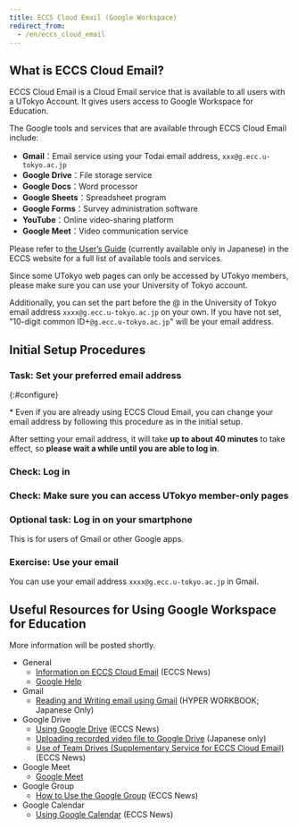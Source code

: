 ```yaml
---
title: ECCS Cloud Email (Google Workspace)
redirect_from:
  - /en/eccs_cloud_email
---
```



## What is ECCS Cloud Email?

ECCS Cloud Email is a Cloud Email service that is available to all users with a UTokyo Account. It gives users access to Google Workspace for Education.  

The Google tools and services that are available through ECCS Cloud Email include: 

- **Gmail**：Email service using your Todai email address, `xxx@g.ecc.u-tokyo.ac.jp`
- **Google Drive**：File storage service
- **Google Docs**：Word processor
- **Google Sheets**：Spreadsheet program
- **Google Forms**：Survey administration software
- **YouTube**：Online video-sharing platform
- **Google Meet**：Video communication service

Please refer to [the User’s Guide](https://www.ecc.u-tokyo.ac.jp/announcement/2017/04/26_2495.html) (currently available only in Japanese) in the ECCS website for a full list of available tools and services. 

Since some UTokyo web pages can only be accessed by UTokyo members, please make sure you can use your University of Tokyo account.

Additionally, you can set the part before the @ in the University of Tokyo email address `xxxx@g.ecc.u-tokyo.ac.jp` on your own. If you have not set, "10-digit common ID+`@g.ecc.u-tokyo.ac.jp`" will be your email address.

## Initial Setup Procedures

### Task: Set your preferred email address
{:#configure}

\* Even if you are already using ECCS Cloud Email, you can change your email address by following this procedure as in the initial setup.

<ECCSCloudEmailConfigure img inlineHelp waitForReflection />

After setting your email address, it will take **up to about 40 minutes** to take effect, so **please wait a while until you are able to log in**.

### Check: Log in

<ECCSCloudEmailLogin inlineHelp />

### Check: Make sure you can access UTokyo member-only pages

<ECCSCloudEmailAccess />

### Optional task: Log in on your smartphone

This is for users of Gmail or other Google apps.

<ECCSCloudEmailLoginSp />

### Exercise: Use your email

You can use your email address `xxxx@g.ecc.u-tokyo.ac.jp` in Gmail.

<ECCSCloudEmailUseMail />

## Useful Resources for Using Google Workspace for Education

More information will be posted shortly. 

- General
    - [Information on ECCS Cloud Email](https://www.ecc.u-tokyo.ac.jp/en/announcement/2016/06/07_2197.html) (ECCS News)
    - [Google Help](https://support.google.com/)
- Gmail
    - [Reading and Writing email using Gmail](https://hwb.ecc.u-tokyo.ac.jp/wp/literacy/email/gmail/) (HYPER WORKBOOK; Japanese Only)
- Google Drive
    - [Using Google Drive](https://www.ecc.u-tokyo.ac.jp/en/announcement/2017/05/17_2530.html) (ECCS News)
    - [Uploading recorded video file to Google Drive](/faculty_members/how/google/share_video) (Japanese only)
    - [Use of Team Drives (Supplementary Service for ECCS Cloud Email)](https://www.ecc.u-tokyo.ac.jp/en/announcement/2018/07/11_2822.html) (ECCS News)
- Google Meet
    - [Google Meet](/en/meet/)
- Google Group
    - [How to Use the Google Group](https://www.ecc.u-tokyo.ac.jp/en/announcement/2016/10/31_2362.html) (ECCS News)
- Google Calendar
    - [Using Google Calendar](https://www.ecc.u-tokyo.ac.jp/en/announcement/2017/05/17_2526.html) (ECCS News)

